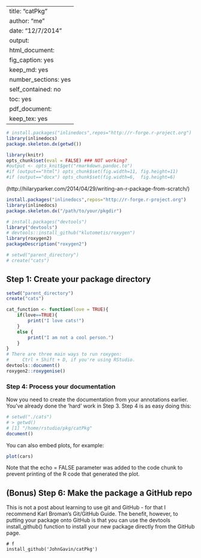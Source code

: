 <!--
%\VignetteEngine{knitr::knitr}
%\VignetteIndexEntry{Put the title of your vignette here}
-->

---
title: "catPkg"
author: "me"
date: "12/7/2014"
output:
  html_document:
    fig_caption: yes
    keep_md: yes
    number_sections: yes
    self_contained: no
    toc: yes
  pdf_document:
    keep_tex: yes
---
```r
# install.packages("inlinedocs",repos="http://r-forge.r-project.org")
library(inlinedocs)
package.skeleton.dx(getwd())

```


```r
library(knitr)
opts_chunk$set(eval = FALSE) ### NOT working?
#output <- opts_knit$get("rmarkdown.pandoc.to")
#if (output=="html") opts_chunk$set(fig.width=11, fig.height=11)
#if (output=="docx") opts_chunk$set(fig.width=6,  fig.height=6)
```

(http://hilaryparker.com/2014/04/29/writing-an-r-package-from-scratch/)

```r
install.packages("inlinedocs",repos="http://r-forge.r-project.org")
library(inlinedocs)
package.skeleton.dx("/path/to/your/pkgdir")
```


```r
# install.packages("devtools")
library("devtools")
# devtools::install_github("klutometis/roxygen")
library(roxygen2)
packageDescription("roxygen2")

# setwd("parent_directory")
# create("cats")
```
## Step 1: Create your package directory
```r
setwd("parent_directory")
create("cats")
```

```r
cat_function <- function(love = TRUE){
    if(love==TRUE){
        print("I love cats!")
    }
    else {
        print("I am not a cool person.")
    }
}
# There are three main ways to run roxygen:
#     Ctrl + Shift + D, if you're using RStudio.
devtools::document()
roxygen2::roxygenise()
```

### Step 4: Process your documentation
Now you need to create the documentation from your annotations earlier. You've already done the 'hard' work in Step 3. Step 4 is as easy doing this:
```r
# setwd("./cats")
# > getwd()
# [1] "/home/rstudio/pkg/catPkg"
document()
```

You can also embed plots, for example:

```r
plot(cars)
```

Note that the echo = FALSE parameter was added to the code chunk to prevent printing of the R code that generated the plot.

## (Bonus) Step 6: Make the package a GitHub repo
This is not a post about learning to use git and GitHub - for that I recommend Karl Broman's Git/GitHub Guide. The benefit, however, to putting your package onto GitHub is that you can use the devtools install_github() function to install your new package directly from the GitHub page.

```rsdfsd
# f
install_github('JohnGavin/catPkg')
```
